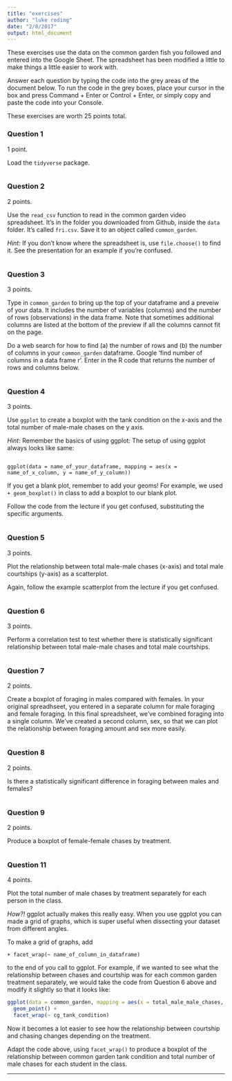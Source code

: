 ```yaml
---
title: "exercises"
author: "luke reding"
date: "2/8/2017"
output: html_document
---
```


These exercises use the data on the common garden fish you followed and entered into the Google Sheet. The spreadsheet has been modified a little to make things a little easier to work with.

Answer each question by typing the code into the grey areas of the document below. To run the code in the grey boxes, place your cursor in the box and press Command + Enter or Control + Enter, or simply copy and paste the code into your Console.

These exercises are worth 25 points total. 

### Question 1
1 point.

Load the `tidyverse` package.

```r



```


### Question 2
2 points.

Use the `read_csv` function to read in the common garden video spreadsheet. It's in the folder you downloaded from Github, inside the `data` folder. It's called `fri.csv`. Save it to an object called `common_garden`.

_Hint:_ If you don't know where the spreadsheet is, use `file.choose()` to find it. See the presentation for an example if you're confused.

```r



```



### Question 3
3 points.

Type in `common_garden` to bring up the top of your dataframe and a preveiw of your data. It includes the number of variables (columns) and the number of rows (observations) in the data frame. Note that sometimes additional columns are listed at the bottom of the preview if all the columns cannot fit on the page.

Do a web search for how to find (a) the number of rows and (b) the number of columns in your `common_garden` dataframe. Google 'find number of columns in a data frame r'. Enter in the R code that returns the number of rows and columns below.


```r



```



### Question 4

3 points.

Use `ggplot` to create a boxplot with the tank condition on the x-axis and the total number of male-male chases on the y axis.

_Hint_: Remember the basics of using ggplot: The setup of using ggplot always looks like same:

```

ggplot(data = name_of_your_dataframe, mapping = aes(x = name_of_x_column, y = name_of_y_column))

```

If you get a blank plot, remember to add your geoms! For example, we used `+ geom_boxplot()` in class to add a boxplot to our blank plot.

Follow the code from the lecture if you get confused, substituting the specific arguments.


```r


```



### Question 5

3 points.

Plot the relationship between total male-male chases (x-axis) and total male courtships (y-axis) as a scatterplot.

Again, follow the example scatterplot from the lecture if you get confused.

```r



```


### Question 6
3 points.

Perform a correlation test to test whether there is statistically significant relationship between total male-male chases and total male courtships.

```r


```


### Question 7
2 points.

Create a boxplot of foraging in males compared with females. In your original spreadhseet, you entered in a separate column for male foraging and female foraging. In this final spreadsheet, we've combined foraging into a single column. We've created a second column, sex, so that we can plot the relationship between foraging amount and sex more easily.

```r



```


### Question 8
2 points.

Is there a statistically significant difference in foraging between males and females?

```r



```


### Question 9
2 points.

Produce a boxplot of female-female chases by treatment.

```r



```


### Question 11
4 points.

Plot the total number of male chases by treatment separately for each person in the class.

_How?!_ ggplot actually makes this really easy. When you use ggplot you can made a grid of graphs, which is super useful when dissecting your dataset from different angles.

To make a grid of graphs, add 

```
+ facet_wrap(~ name_of_column_in_dataframe)
```

to the end of you call to ggplot. For example, if we wanted to see what the relationship between chases and courtship was for each common garden treatment separately, we would take the code from Question 6 above and modify it slightly so that it looks like:


```r

ggplot(data = common_garden, mapping = aes(x = total_male_male_chases, y = total_male_courting)) +
  geom_point() +
  facet_wrap(~ cg_tank_condition)

```

Now it becomes a lot easier to see how the relationship between courtship and chasing changes depending on the treatment.

Adapt the code above, using `facet_wrap()` to produce a boxplot of the relationship between common garden tank condition and total number of male chases for each student in the class.

-------------

```r



```






